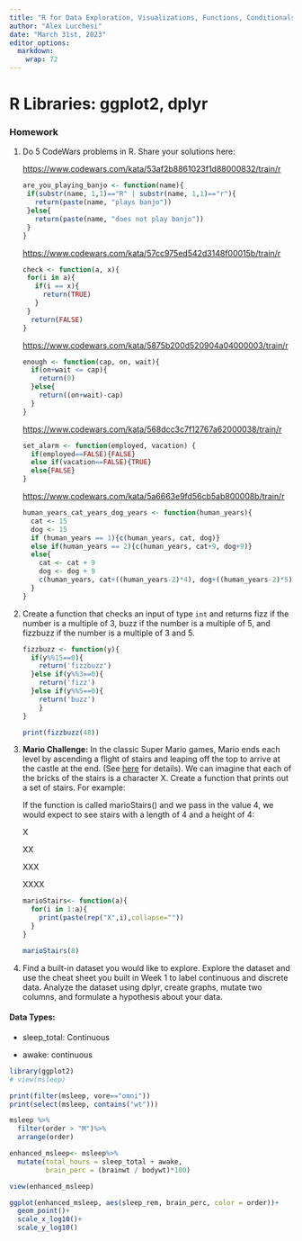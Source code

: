 ```yaml
---
title: "R for Data Exploration, Visualizations, Functions, Conditionals, Loops, Tibbles, and Tidy Data" 
author: "Alex Lucchesi"    
date: "March 31st, 2023"
editor_options: 
  markdown: 
    wrap: 72
---
```


# **R Libraries: ggplot2, dplyr**

### Homework

1.  Do 5 CodeWars problems in R. Share your solutions here:

    <https://www.codewars.com/kata/53af2b8861023f1d88000832/train/r>

    ```r
    are_you_playing_banjo <- function(name){
     if(substr(name, 1,1)=="R" | substr(name, 1,1)=="r"){
       return(paste(name, "plays banjo"))
     }else{
       return(paste(name, "does not play banjo"))
     }
    }
    ```

    <https://www.codewars.com/kata/57cc975ed542d3148f00015b/train/r>

    ```r
    check <- function(a, x){
     for(i in a){
       if(i == x){
         return(TRUE)
       }
     }
      return(FALSE)
    }
    ```

    <https://www.codewars.com/kata/5875b200d520904a04000003/train/r>

    ```r
    enough <- function(cap, on, wait){
      if(on+wait <= cap){
        return(0)
      }else{
        return((on+wait)-cap)
      }
    }
    ```

    <https://www.codewars.com/kata/568dcc3c7f12767a62000038/train/r>

    ```r
    set_alarm <- function(employed, vacation) {
      if(employed==FALSE){FALSE}
      else if(vacation==FALSE){TRUE}
      else{FALSE}
    }
    ```

    <https://www.codewars.com/kata/5a6663e9fd56cb5ab800008b/train/r>

    ```r
    human_years_cat_years_dog_years <- function(human_years){
      cat <- 15
      dog <- 15
      if (human_years == 1){c(human_years, cat, dog)}
      else if(human_years == 2){c(human_years, cat+9, dog+9)}
      else{
        cat <- cat + 9
        dog <- dog + 9
        c(human_years, cat+((human_years-2)*4), dog+((human_years-2)*5))
      }
    }
    ```

2.  Create a function that checks an input of type `int` and returns
    fizz if the number is a multiple of 3, buzz if the number is a
    multiple of 5, and fizzbuzz if the number is a multiple of 3 and 5.

    ```r
    fizzbuzz <- function(y){
      if(y%%15==0){
        return('fizzbuzz')
      }else if(y%%3==0){
        return('fizz')
      }else if(y%%5==0){
        return('buzz')
        }
    }

    print(fizzbuzz(48))
    ```

3.  **Mario Challenge:** In the classic Super Mario games, Mario ends
    each level by ascending a flight of stairs and leaping off the top
    to arrive at the castle at the end. (See
    [here](https://youtu.be/-avspZlbOWU?t=55) for details). We can
    imagine that each of the bricks of the stairs is a character X.
    Create a function that prints out a set of stairs. For example:

    If the function is called marioStairs() and we pass in the value 4,
    we would expect to see stairs with a length of 4 and a height of 4:

    X

    XX

    XXX

    XXXX

    ```r
    marioStairs<- function(a){
      for(i in 1:a){
        print(paste(rep("X",i),collapse=""))
      }
    }

    marioStairs(8)
    ```

4.  Find a built-in dataset you would like to explore. Explore the
    dataset and use the cheat sheet you built in Week 1 to label
    continuous and discrete data. Analyze the dataset using dplyr,
    create graphs, mutate two columns, and formulate a hypothesis about
    your data.

#### **Data Types:**

-   sleep_total: Continuous

-   awake: continuous

```r
library(ggplot2)
# view(msleep)
```

```r
print(filter(msleep, vore=="omni"))
print(select(msleep, contains("wt")))

msleep %>%
  filter(order > "M")%>%
  arrange(order)
```

```r
enhanced_msleep<- msleep%>%
  mutate(total_hours = sleep_total + awake,
         brain_perc = (brainwt / bodywt)*100)

view(enhanced_msleep)
```

```r
ggplot(enhanced_msleep, aes(sleep_rem, brain_perc, color = order))+
  geom_point()+
  scale_x_log10()+
  scale_y_log10()
```

